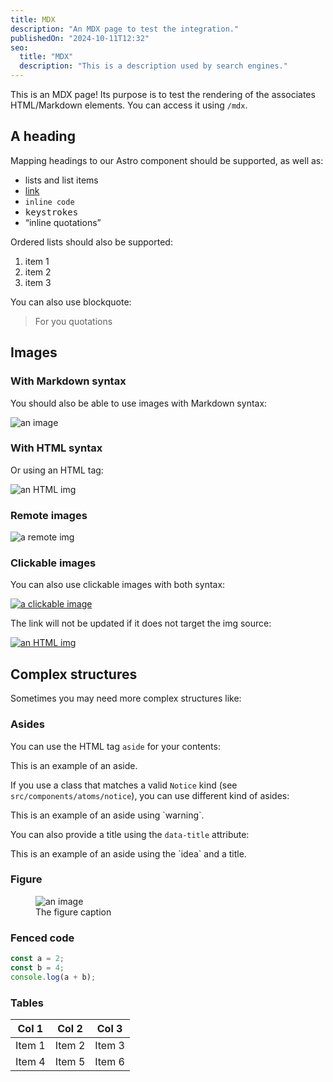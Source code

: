 ```yaml
---
title: MDX
description: "An MDX page to test the integration."
publishedOn: "2024-10-11T12:32"
seo:
  title: "MDX"
  description: "This is a description used by search engines."
---
```


This is an MDX page! Its purpose is to test the rendering of the associates HTML/Markdown elements. You can access it using `/mdx`.

## A heading

Mapping headings to our Astro component should be supported, as well as:

- lists and list items
- [link](/)
- `inline code`
- <kbd>keystrokes</kbd>
- <q>inline quotations</q>

Ordered lists should also be supported:

1. item 1
2. item 2
3. item 3

You can also use blockquote:

> For you quotations

## Images

### With Markdown syntax

You should also be able to use images with Markdown syntax:

![an image](../../../src/assets/favicon.png)

### With HTML syntax

Or using an HTML tag:

<img alt="an HTML img" src="../../../src/assets/favicon.png" />

### Remote images

<img alt="a remote img" src="https://picsum.photos/640/480" />

### Clickable images

You can also use clickable images with both syntax:

[![a clickable image](../../../src/assets/favicon.png)](../../../src/assets/favicon.png)

The link will not be updated if it does not target the img source:

<a href="https://astro.build">
  <img alt="an HTML img" src="../../../src/assets/favicon.png" />
</a>

## Complex structures

Sometimes you may need more complex structures like:

### Asides

You can use the HTML tag `aside` for your contents:

<aside>This is an example of an aside.</aside>

If you use a class that matches a valid `Notice` kind (see `src/components/atoms/notice`), you can use different kind of asides:

<aside class="warning">This is an example of an aside using `warning`.</aside>

You can also provide a title using the `data-title` attribute:

<aside class="idea" data-title="This is the title">
  This is an example of an aside using the `idea` and a title.
</aside>

### Figure

<figure>
  <img alt="an image" src="../../../src/assets/favicon.png" />
  <figcaption>The figure caption</figcaption>
</figure>

### Fenced code

```js
const a = 2;
const b = 4;
console.log(a + b);
```

### Tables

| Col 1  | Col 2  | Col 3  |
| ------ | ------ | ------ |
| Item 1 | Item 2 | Item 3 |
| Item 4 | Item 5 | Item 6 |
